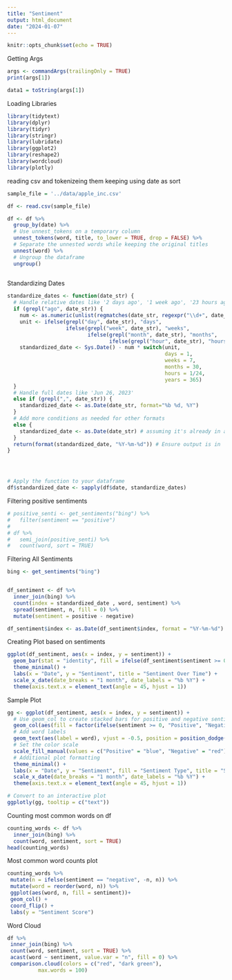 ```yaml
---
title: "Sentiment"
output: html_document
date: "2024-01-07"
---
```


```r
knitr::opts_chunk$set(echo = TRUE)
```
 
 Getting Args
```r
args <- commandArgs(trailingOnly = TRUE)
print(args[1])

data1 = toString(args[1])
```

 Loading Libraries
```r
library(tidytext)
library(dplyr)
library(tidyr)
library(stringr)
library(lubridate)
library(ggplot2)
library(reshape2)
library(wordcloud)
library(plotly)
```

 reading csv and tokenizeing them keeping using date as sort

```r

sample_file = '../data/apple_inc.csv'

df <- read.csv(sample_file)

df <- df %>%
  group_by(date) %>%
  # Use unnest_tokens on a temporary column
  unnest_tokens(word, title, to_lower = TRUE, drop = FALSE) %>%
  # Separate the unnested words while keeping the original titles
  unnest(word) %>%
  # Ungroup the dataframe
  ungroup()
    
```

 Standardizing Dates

```r
    
standardize_dates <- function(date_str) {
  # Handle relative dates like '2 days ago', '1 week ago', '23 hours ago', etc.
  if (grepl("ago", date_str)) {
    num <- as.numeric(unlist(regmatches(date_str, regexpr("\\d+", date_str))))
    unit <- ifelse(grepl("day", date_str), "days", 
                   ifelse(grepl("week", date_str), "weeks",
                          ifelse(grepl("month", date_str), "months", 
                                 ifelse(grepl("hour", date_str), "hours", "years"))))
    standardized_date <- Sys.Date() - num * switch(unit, 
                                                   days = 1, 
                                                   weeks = 7, 
                                                   months = 30, 
                                                   hours = 1/24, 
                                                   years = 365)
  }
  # Handle full dates like 'Jun 26, 2023'
  else if (grepl(",", date_str)) {
    standardized_date <- as.Date(date_str, format="%b %d, %Y")
  }
  # Add more conditions as needed for other formats
  else {
    standardized_date <- as.Date(date_str) # assuming it's already in a standard format
  }
  return(format(standardized_date, "%Y-%m-%d")) # Ensure output is in 'YYYY-MM-DD' format
}




# Apply the function to your dataframe
df$standardized_date <- sapply(df$date, standardize_dates)
```

Filtering positive sentiments

```r
# positive_senti <- get_sentiments("bing") %>%
#   filter(sentiment == "positive")
# 
# df %>%
#   semi_join(positive_senti) %>%
#   count(word, sort = TRUE)


```

 Filtering All Sentiments

```r
bing <- get_sentiments("bing")


df_sentiment <- df %>%
  inner_join(bing) %>%
  count(index = standardized_date , word, sentiment) %>%
  spread(sentiment, n, fill = 0) %>%
  mutate(sentiment = positive - negative)

df_sentiment$index <- as.Date(df_sentiment$index, format = "%Y-%m-%d")

```

 Creating Plot based on sentiments
```r
ggplot(df_sentiment, aes(x = index, y = sentiment)) +
  geom_bar(stat = "identity", fill = ifelse(df_sentiment$sentiment >= 0, "blue", "red")) +
  theme_minimal() +
  labs(x = "Date", y = "Sentiment", title = "Sentiment Over Time") +
  scale_x_date(date_breaks = "1 month", date_labels = "%b %Y") +
  theme(axis.text.x = element_text(angle = 45, hjust = 1))

```

Sample Plot 
```r
gg <- ggplot(df_sentiment, aes(x = index, y = sentiment)) +
  # Use geom_col to create stacked bars for positive and negative sentiments
  geom_col(aes(fill = factor(ifelse(sentiment >= 0, "Positive", "Negative"))), position = "dodge") +
  # Add word labels
  geom_text(aes(label = word), vjust = -0.5, position = position_dodge(width = 0.9)) +
  # Set the color scale
  scale_fill_manual(values = c("Positive" = "blue", "Negative" = "red")) +
  # Additional plot formatting
  theme_minimal() +
  labs(x = "Date", y = "Sentiment", fill = "Sentiment Type", title = "Sentiment Analysis Over Time") +
  scale_x_date(date_breaks = "1 month", date_labels = "%b %Y") +
  theme(axis.text.x = element_text(angle = 45, hjust = 1))

# Convert to an interactive plot
ggplotly(gg, tooltip = c("text"))

```
 Counting most common words on df

```r
counting_words <- df %>%
  inner_join(bing) %>%
  count(word, sentiment, sort = TRUE)
head(counting_words)

```

 Most common word counts plot

```r
counting_words %>%
 mutate(n = ifelse(sentiment == "negative", -n, n)) %>%
 mutate(word = reorder(word, n)) %>%
 ggplot(aes(word, n, fill = sentiment))+
 geom_col() +
 coord_flip() +
 labs(y = "Sentiment Score")
```
 Word Cloud

```r
df %>%
 inner_join(bing) %>%
 count(word, sentiment, sort = TRUE) %>%
 acast(word ~ sentiment, value.var = "n", fill = 0) %>%
 comparison.cloud(colors = c("red", "dark green"),
          max.words = 100)
```
